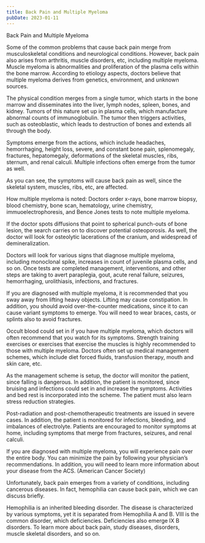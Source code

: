 ```yaml
---
title: Back Pain and Multiple Myeloma
pubDate: 2023-01-11
---
```


Back Pain and Multiple Myeloma

Some of the common problems that cause back pain merge from musculoskeletal conditions and neurological conditions. However, back pain also arises from arthritis, muscle disorders, etc, including multiple myeloma. Muscle myeloma is abnormalities and proliferation of the plasma cells within the bone marrow. According to etiology aspects, doctors believe that multiple myeloma derives from genetics, environment, and unknown sources. 

The physical condition merges from a single tumor, which starts in the bone marrow and disseminates into the liver, lymph nodes, spleen, bones, and kidney. Tumors of this nature set up in plasma cells, which manufacture abnormal counts of immunoglobulin. The tumor then triggers activities, such as osteoblastic, which leads to destruction of bones and extends all through the body. 

Symptoms emerge from the actions, which include headaches, hemorrhaging, height loss, severe, and constant bone pain, splenomegaly, fractures, hepatomegaly, deformations of the skeletal muscles, ribs, sternum, and renal calculi. Multiple infections often emerge from the tumor as well. 

As you can see, the symptoms will cause back pain as well, since the skeletal system, muscles, ribs, etc, are affected. 

How multiple myeloma is noted: 
Doctors order x-rays, bone marrow biopsy, blood chemistry, bone scan, hematology, urine chemistry, immuoelectrophoresis, and Bence Jones tests to note multiple myeloma. 

If the doctor spots diffusions that point to spherical punch-outs of bone lesion, the search carries on to discover potential osteoporosis. As well, the doctor will look for osteolytic lacerations of the cranium, and widespread of demineralization. 

Doctors will look for various signs that diagnose multiple myeloma, including monoclonal spike, increases in count of juvenile plasma cells, and so on. Once tests are completed management, interventions, and other steps are taking to avert paraplegia, gout, acute renal failure, seizures, hemorrhaging, urolithiasis, infections, and fractures. 

If you are diagnosed with multiple myeloma, it is recommended that you sway away from lifting heavy objects. Lifting may cause constipation. In addition, you should avoid over-the-counter medications, since it to can cause variant symptoms to emerge. You will need to wear braces, casts, or splints also to avoid fractures. 

Occult blood could set in if you have multiple myeloma, which doctors will often recommend that you watch for its symptoms. Strength training exercises or exercises that exercise the muscles is highly recommended to those with multiple myeloma. Doctors often set up medical management schemes, which include diet forced fluids, transfusion therapy, mouth and skin care, etc. 

As the management scheme is setup, the doctor will monitor the patient, since falling is dangerous. In addition, the patient is monitored, since bruising and infections could set in and increase the symptoms. Activities and bed rest is incorporated into the scheme. The patient must also learn stress reduction strategies. 

Post-radiation and post-chemotherapeutic treatments are issued in severe cases. In addition, the patient is monitored for infections, bleeding, and imbalances of electrolyte. Patients are encouraged to monitor symptoms at home, including symptoms that merge from fractures, seizures, and renal calculi. 

If you are diagnosed with multiple myeloma, you will experience pain over the entire body. You can minimize the pain by following your physician’s recommendations. In addition, you will need to learn more information about your disease from the ACS. (American Cancer Society)

Unfortunately, back pain emerges from a variety of conditions, including cancerous diseases. In fact, hemophilia can cause back pain, which we can discuss briefly. 

Hemophilia is an inherited bleeding disorder. The disease is characterized by various symptoms, yet it is separated from Hemophilia A and B. VIII is the common disorder, which deficiencies. Deficiencies also emerge IX B disorders. To learn more about back pain, study diseases, disorders, muscle skeletal disorders, and so on.